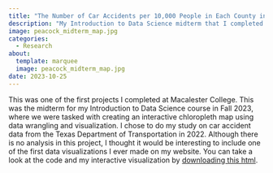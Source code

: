 ```yaml
---
title: "The Number of Car Accidents per 10,000 People in Each County in Texas"
description: "My Introduction to Data Science midterm that I completed in October 2023."
image: peacock_midterm_map.jpg
categories:
  - Research
about:
  template: marquee
  image: peacock_midterm_map.jpg
date: 2023-10-25
---
```


This was one of the first projects I completed at Macalester College. This was the midterm for my Introduction to Data Science course in Fall 2023, where we were tasked with creating an interactive chloropleth map using data wrangling and visualization. I chose to do my study on car accident data from the Texas Department of Transportation in 2022. Although there is no analysis in this project, I thought it would be interesting to include one of the first data visualizations I ever made on my website. You can take a look at the code and my interactive visualization by [downloading this html](https://drive.google.com/uc?export=download&id=1LpuKftjSiFhtvGWhStx7Sqp0jmGvgQed).
